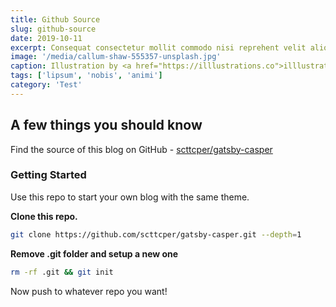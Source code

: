 ```yaml
---
title: Github Source
slug: github-source
date: 2019-10-11
excerpt: Consequat consectetur mollit commodo nisi reprehent velit aliqua quis nisi laborum. Nisi Lorem aliquip occaecat cillum sectetur cupidatat et duis commodo nisi reprehent.
image: '/media/callum-shaw-555357-unsplash.jpg'
caption: Illustration by <a href="https://illlustrations.co">illlustrations.co!</a>
tags: ['lipsum', 'nobis', 'animi']
category: 'Test'
---
```


## **A few things you should know**

Find the source of this blog on GitHub - [scttcper/gatsby-casper](https://github.com/scttcper/gatsby-casper)

### Getting Started

Use this repo to start your own blog with the same theme.

**Clone this repo.**

```bash
git clone https://github.com/scttcper/gatsby-casper.git --depth=1
```

**Remove .git folder and setup a new one**

```bash
rm -rf .git && git init
```

Now push to whatever repo you want!
